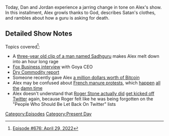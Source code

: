 {{DEFAULTSORT:
    #_EPISODE_0676:April 29, 2022
}}{{Episode
    | title           = April 29, 2022
    | caption         = [https://knowledgefight.libsyn.com/676-april-29-2022 Listen to this episode on Libsyn]
    | episodeNumber   = 676
    | length          = 01:17:40
    | airDate         = May 2, 2022
    | coverageDate    = April 29, 2022
    | episodeType     = [[:Category:Present Day|Present Day]]
    | previousEpisode = [[675: April 25, 2022]]
    | nextEpisode     = [[677: May 4, 2022]]
}}

{{Stub}}

Today, Dan and Jordan experience a jarring change in tone on Alex's show. In this installment, Alex growls thanks to God, describes Satan's clothes, and rambles about how a guru is asking for death.

==Detailed Show Notes==

Topics covered<ref>[https://knowledgefight.com/research/2022/5/1/episode-676-april-29-2022 Episode #676: April 29, 2022]</ref>:

*A [https://www.youtube.com/watch?v=GkWFCy3xWFw three-year old clip of a man named Sadhguru] makes Alex melt down into an hour long rage
*[https://www.foxbusiness.com/economy/goya-ceo-warns-world-on-precipice-of-food-crisis Fox Business interview] with Goya CEO
*[https://www.usfoods.com/our-services/business-trends/farmers-report/dry-commodity.html Dry Commodity report]
*Someone recently gave Alex [https://www.splcenter.org/hatewatch/2022/04/29/anonymous-donor-drops-1-million-bitcoin-alex-jones a million dollars worth of Bitcoin]
*Alex may be confused about [https://thenewsglory.com/french-farmers-dump-manure-outside-supermarkets-in-protest/ French manure protests], which [https://www.reuters.com/article/us-france-protests/french-farmers-dump-manure-outside-office-of-macron-party-lawmaker-idUSKCN1US0JC happen] [https://www.dailymail.co.uk/news/article-2822120/French-farmers-dump-hundreds-tonnes-manure-streets-spray-city-building-slurry-day-protest.html all the] [https://www.iatp.org/news/french-farmers-dump-manure-at-mcdonalds-restaurant damn time]
*Alex doesn't understand that [https://www.thedailybeast.com/roger-stone-tries-to-come-back-to-twitter-is-immediately-re-banned Roger Stone actually did] [https://www.thewrap.com/roger-stone-rejoins-twitter-brags-re-banned/ get kicked off Twitter] again, because Roger felt like he was being forgotten on the "People Who Should Be Let Back On Twitter" lists

[[Category:Episodes]]
[[Category:Present Day]]